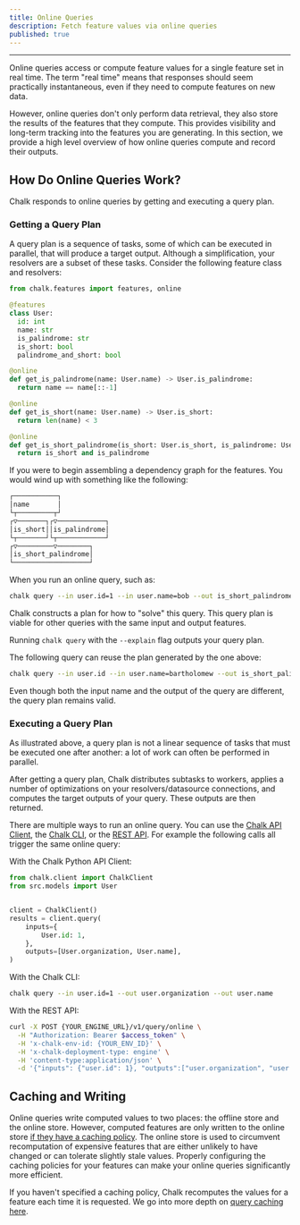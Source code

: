 ```yaml
---
title: Online Queries
description: Fetch feature values via online queries
published: true
---
```



---

Online queries access or compute feature values for a single feature
set in real time. The term "real time" means that responses should seem
practically instantaneous, even if they need to compute features on new data.

However, online queries don't only perform data retrieval, they also store
the results of the features that they compute. This provides visibility and
long-term tracking into the features you are generating. In this section,
we provide a high level overview of how online queries compute and record
their outputs.

## How Do Online Queries Work?

Chalk responds to online queries by getting and executing a query plan.

### Getting a Query Plan

A query plan is a sequence of tasks, some of which can be executed in parallel,
that will produce a target output. Although a simplification, your resolvers
are a subset of these tasks. Consider the following feature class and resolvers:

```python
from chalk.features import features, online

@features
class User:
  id: int
  name: str
  is_palindrome: str
  is_short: bool
  palindrome_and_short: bool

@online
def get_is_palindrome(name: User.name) -> User.is_palindrome:
  return name == name[::-1]

@online
def get_is_short(name: User.name) -> User.is_short:
  return len(name) < 3

@online
def get_is_short_palindrome(is_short: User.is_short, is_palindrome: User.is_palindrome) -> User.is_short_palindrome:
  return is_short and is_palindrome
```

If you were to begin assembling a dependency graph for the features. You would wind up with something
like the following:

```bash
┌───────────┐
│name       │
└┬─────────┬┘
┌▽───────┐┌▽────────────┐
│is_short││is_palindrome│
└┬───────┘└┬────────────┘
┌▽─────────▽────────┐
│is_short_palindrome│
└───────────────────┘
```

When you run an online query, such as:

```bash
chalk query --in user.id=1 --in user.name=bob --out is_short_palindrome
```

Chalk constructs a plan for how to "solve" this query. This query plan is viable
for other queries with the same input and output features.

<TipInfo> Running `chalk query` with the `--explain` flag outputs your query plan. </TipInfo>

The following query can reuse the plan generated by the one above:

```bash
chalk query --in user.id --in user.name=bartholomew --out is_short_palindrome
```

Even though both the input name and the output of the query are different, the query plan
remains valid.

### Executing a Query Plan

As illustrated above, a query plan is not a linear sequence of tasks that must
be executed one after another: a lot of work can often be performed in
parallel.

After getting a query plan, Chalk distributes subtasks to workers, applies
a number of optimizations on your resolvers/datasource connections, and
computes the target outputs of your query. These outputs are then returned.

There are multiple ways to run an online query. You can use the
[Chalk API Client](/api-docs#ChalkClient.query),
the [Chalk CLI](/docs/query-basics), or the [REST API](/docs/query-basics#rest-api). For
example the following calls all trigger the same online query:

With the Chalk Python API Client:
```python
from chalk.client import ChalkClient
from src.models import User


client = ChalkClient()
results = client.query(
    inputs={
        User.id: 1,
    },
    outputs=[User.organization, User.name],
)
```

With the Chalk CLI:
```bash
chalk query --in user.id=1 --out user.organization --out user.name
```

With the REST API:
```bash
curl -X POST {YOUR_ENGINE_URL}/v1/query/online \
  -H "Authorization: Bearer $access_token" \
  -H 'x-chalk-env-id: {YOUR_ENV_ID}' \
  -H 'x-chalk-deployment-type: engine' \
  -H 'content-type:application/json' \
  -d '{"inputs": {"user.id": 1}, "outputs":["user.organization", "user.name""]}'
```


## Caching and Writing

Online queries write computed values to two places: the offline store
and the online store. However, computed features are only written to
the online store [if they have a caching policy](/docs/feature-caching).
The online store is used to circumvent recomputation of expensive features
that are either unlikely to have changed or can tolerate slightly stale
values. Properly configuring the caching policies for your features
can make your online queries significantly more efficient.

If you haven't specified a caching policy, Chalk recomputes the
values for a feature each time it is requested. We go into more depth
on [query caching here](/docs/query-caching).
